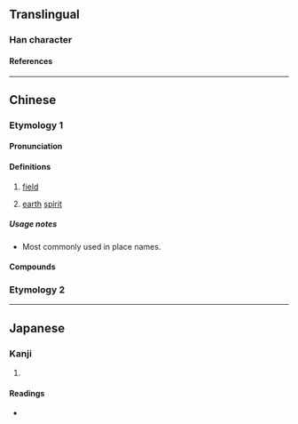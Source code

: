 {{character info/new}}
==Translingual==

===Han character===
{{Han char|rn=32|rad=土|as=06|sn=9|four=48151|canj=GTQ|ids=⿰土羊}}

====References====
{{Han ref|kx=0228.130|dkj=05053|dj=0464.100|hdz=10442.010|uh=579F}}

----

==Chinese==
{{zh-forms}}

===Etymology 1===

====Pronunciation====
{{zh-pron
|m=yáng
|c=joeng4
|w=3hhian
|cat=n
}}

====Definitions====
{{zh-hanzi}}

# {{lb|zh|chiefly|Wu}} [[field]]
# {{lb|zh|Chinese mythology}} [[earth]] [[spirit]]

=====Usage notes=====
* {{sense|field}} Most commonly used in place names.

====Compounds====
{{zh-der|墳垟|翁垟|上家垟}}

===Etymology 2===
{{zh-see|牆|ss}}

----

==Japanese==

===Kanji===
{{ja-kanji|grade=|rs=土06}}

# {{rfdef|ja|sort=土06}}

====Readings====
* {{ja-readings|on=[[よう]] (yō)|kun=}}